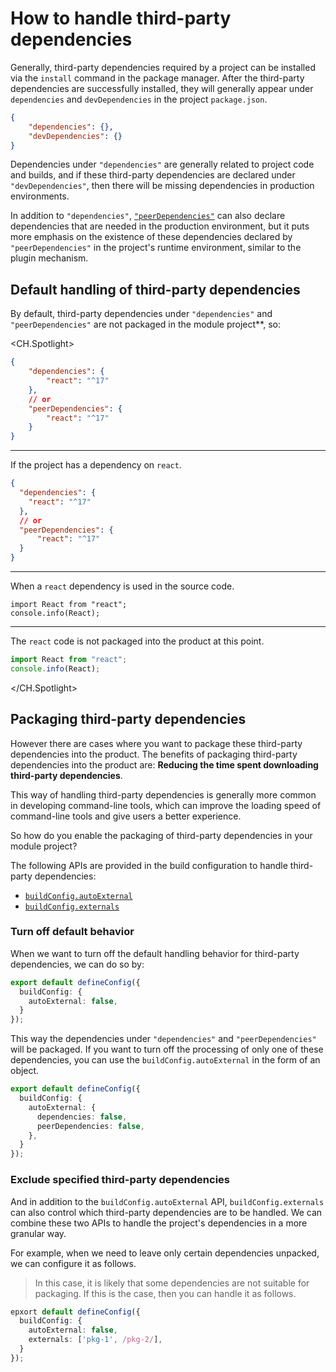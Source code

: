 # How to handle third-party dependencies

Generally, third-party dependencies required by a project can be installed via the `install` command in the package manager. After the third-party dependencies are successfully installed, they will generally appear under `dependencies` and `devDependencies` in the project `package.json`.

``` json pacakge.json
{
    "dependencies": {},
    "devDependencies": {}
}
```

Dependencies under `"dependencies"` are generally related to project code and builds, and if these third-party dependencies are declared under `"devDependencies"`, then there will be missing dependencies in production environments.

In addition to `"dependencies"`, [`"peerDependencies"`](/en/guide/basic/before-getting-started#peerdependencies) can also declare dependencies that are needed in the production environment, but it puts more emphasis on the existence of these dependencies declared by `"peerDependencies"` in the project's runtime environment, similar to the plugin mechanism.

## Default handling of third-party dependencies

By default, third-party dependencies under `"dependencies"` and `"peerDependencies"` are not packaged in the module project**, so:

<CH.Spotlight>

```json ./v1/package.json
{
    "dependencies": {
        "react": "^17"
    },
    // or
    "peerDependencies": {
        "react": "^17"
    }
}
```

---

If the project has a dependency on `react`.

```json ./v1/package.json
{
  "dependencies": {
    "react": "^17"
  },
  // or
  "peerDependencies": {
      "react": "^17"
  }
}
```

---

When a `react` dependency is used in the source code.

``` tsx src/index.ts
import React from "react";
console.info(React);
```

---

The `react` code is not packaged into the product at this point.

``` js dist/index.js
import React from "react";
console.info(React);
```

</CH.Spotlight>

## Packaging third-party dependencies

However there are cases where you want to package these third-party dependencies into the product. The benefits of packaging third-party dependencies into the product are: **Reducing the time spent downloading third-party dependencies**.

This way of handling third-party dependencies is generally more common in developing command-line tools, which can improve the loading speed of command-line tools and give users a better experience.

So how do you enable the packaging of third-party dependencies in your module project?

The following APIs are provided in the build configuration to handle third-party dependencies:

* [`buildConfig.autoExternal`](/en/api/build-config#autoexternal)
* [`buildConfig.externals`](/en/api/build-config#externals)

### Turn off default behavior

When we want to turn off the default handling behavior for third-party dependencies, we can do so by:

``` ts
export default defineConfig({
  buildConfig: {
    autoExternal: false,
  }
});
```

This way the dependencies under `"dependencies"` and `"peerDependencies"` will be packaged. If you want to turn off the processing of only one of these dependencies, you can use the
`buildConfig.autoExternal` in the form of an object.

``` ts
export default defineConfig({
  buildConfig: {
    autoExternal: {
      dependencies: false,
      peerDependencies: false,
    },
  }
});
```

### Exclude specified third-party dependencies

And in addition to the `buildConfig.autoExternal` API, `buildConfig.externals` can also control which third-party dependencies are to be handled. We can combine these two
APIs to handle the project's dependencies in a more granular way.

For example, when we need to leave only certain dependencies unpacked, we can configure it as follows.

> In this case, it is likely that some dependencies are not suitable for packaging. If this is the case, then you can handle it as follows.

``` ts
epxort default defineConfig({
  buildConfig: {
    autoExternal: false,
    externals: ['pkg-1', /pkg-2/],
  }
});
```
